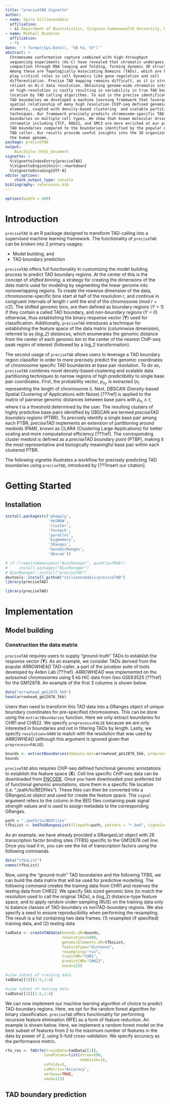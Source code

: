 ```yaml
---
title: "preciseTAD Vignette"
author:
- name: Spiro Stilianoudakis
  affiliation:
  - &1 Department of Biostatistics, Virginia Commonwealth University, Richmond, VA
- name: Mikhail Dozmorov
  affiliation:
  - *1
date: '`r format(Sys.Date(), "%B %e, %Y")`'
abstract: >
  Chromosome conformation capture combined with high-throughput 
  sequencing experiments (Hi-C) have revealed that chromatin undergoes layers of
  compaction through DNA looping and folding, forming dynamic 3D structures.
  Among these are Topologically Associating Domains (TADs), which are known to
  play critical roles in cell dynamics like gene regulation and cell 
  differentiation. Precise TAD mapping remains difficult, as it is strongly 
  reliant on Hi-C data resolution. Obtaining genome-wide chromatin interactions 
  at high-resolution is costly resulting in variability in true TAD boundary 
  location by TAD calling algorithms. To aid in the precise identification of 
  TAD boundaries we developed a machine learning framework that leverages the 
  spatial relationship of many high resolution ChIP-seq defined genomic 
  elements, coupled with density-based clustering  and scalable partitioning 
  techniques. Our framework precisely predicts chromosome-specific TAD 
  boundaries on multiple cell types. We show that known molecular drivers of 3D 
  chromatin including CTCF, RAD21, and SMC3 are more enriched at our predicted 
  TAD boundaries compared to the boundaries identified by the popular ARROWHEAD 
  TAD caller. Our results provide useful insights into the 3D organization of 
  the human genome.
package: preciseTAD
output:
    BiocStyle::html_document
vignette: >
  %\VignetteIndexEntry{preciseTAD}
  %\VignetteEngine{knitr::rmarkdown}
  %\VignetteEncoding{UTF-8}
editor_options:
    chunk_output_type: console
bibliography: references.bib
---
```


```r
options(width = 400)
```

# Introduction

`preciseTAD` is an R package designed to transform TAD-calling into a supervised machine learning framework. The functionality of `preciseTAD` can be broken into 2 primary usages:

+ Model building, and
+ TAD boundary prediction

`preciseTAD` offers full functionality in customizing the model building process to predict TAD boundary regions. At the center of this is the concept of *shifted binning*, a strategy for creating the dimensions of the data matrix used for modeling by segmenting the linear genome into nonoverlapping regions. To create the rowwise dimension of the data, chromosome-specific bins start at half of the resolution *r*, and continue in congruent intervals of length *r* until the end of the chromosome (*mod r* + *r/2*). The shifted genomic bins, are then defined as boundary regions (*Y = 1*) if they contain a called TAD boundary, and non-boundary regions (*Y = 0*) otherwise, thus establishing the binary response vector (**Y**) used for classification. Additionally, `preciseTAD` introduces a technique for establishing the feature space of the data matrix (columnwise dimension), referred to as *(log_2) distances*, which enumerates the genomic distance from the center of each genomic bin to the center of the nearest ChIP-seq peak region of interest (followed by a log_2 transformation).

The second usage of `preciseTAD` allows users to leverage a TAD boundary region classifier in order to more precisely predict the genomic coordinates of chromosome specific TAD boundaries at base pair resolution. To do so, `preciseTAD` combines novel density-based clustering and scalable data partitioning techniques to narrow regions of high predictibility to single base pair coordinates. First, the probability vector, $p_{n_{i}}$, is extracted ($n_{i}$ representing the length of chromosome $i$). Next, *DBSCAN* (Density-based Spatial Clustering of Applications with Noise) [???ref] is applied to the matrix of pairwise genomic distances between base pairs with $p_{n_{i}} \ge t$, where $t$ is a threshold determined by the user. The resulting clusters of highly predictive base pairs identified by DBSCAN are termed *preciseTAD boundary regions* (PTBR). To precisely identify a single base pair among each PTBR, *preciseTAD* implements an extension of partitioning around medoids (PAM), known as CLARA (Clustering Large Applications) for better scaling and more computational efficiency [???ref]. The corresponding cluster medoid is defined as a *preciseTAD boundary point* (PTBP), making it the most representative and biologically meaningful base pair within each clustered PTBR.

The following vignette illustrates a workflow for precisely predicting TAD boundaries using `preciseTAD`, introduced by [???insert our citation].

# Getting Started

## Installation

```r
install.packages(c('pbapply', 
                   'doSNOW', 
                   'cluster',
                   'foreach',
                   'parallel',
                   'bigmemory',
                   'IRanges',
                   'GenomicRanges',
                   'dbscan'))

# if (!requireNamespace("BiocManager", quietly=TRUE))
#     install.packages("BiocManager")
# BiocManager::install("preciseTAD")
devtools::install_github("stilianoudakis/preciseTAD")
library(preciseTAD)
```

```r
library(preciseTAD)
```

# Implementation

## Model building

### Construction the data matrix

`preciseTAD` requires users to supply "ground-truth" TADs to establish the response vector (**Y**). As an example, we consider TADs derived from the popular *ARROWHEAD* TAD-caller, a part of the juicebox suite of tools developed by Aiden Lab [???ref]. *ARROWHEAD* was implemented on the autosomal chromosomes using 5 kb HiC data from Geo GSE63525 [???ref] for the GM12878. An example of the first 3 columns is shown below.

```r
data("arrowhead_gm12878_5kb")
head(arrowhead_gm12878_5kb)
```

Users then need to transform this TAD data into a GRanges object of unique boundary coordinates for pre-specified chromosomes. This can be done using the `extractBoundaries` function. Here we only extract boundaries for CHR1 and CHR22. We specify `preprocess=FALSE` because we are only interested in boundaries and not in filtering TADs by length. Lastly, we specify `resolution=5000` to match with the resolution that was used by *ARROWHEAD* (although this argument is ignored given that `preprocess=FALSE`).

```r
bounds <- extractBoundaries(domains.mat=arrowhead_gm12878_5kb, preprocess=FALSE, CHR=c("CHR1","CHR22"),resolution=5000)
bounds
```

`preciseTAD` also requires ChIP-seq defined functional genomic annotations to establish the feature space (**X**). Cell line specific ChIP-seq data can be downloaded from [ENCODE](https://www.encodeproject.org/chip-seq-matrix/?type=Experiment&replicates.library.biosample.donor.organism.scientific_name=Homo%20sapiens&assay_title=TF%20ChIP-seq&status=released). Once you have downloaded your preferred list of functional genomic annotations, store them in a specific file location (i.e. "./path/to/BEDfiles"). These files can then be converted into a GRangesList object and used for create the feature space. The `signal` argument refers to the column in the BED files containing peak signal strength values and is used to assign metadata to the corresponding GRanges.

```r
path = "./path/to/BEDfiles"
tfbsList <- bedToGRangesList(filepath=path, pattern = "*.bed", signal=4)
```

As an example, we have already provided a GRangesList object with 26 transcription factor binding sites (TFBS) specific to the GM12878 cell line. Once you load it in, you can see the list of transcription factors using the following commands.

```r
data("tfbsList")
names(tfbsList)
```

Now, using the "ground-truth" TAD boundaries and the following TFBS, we can build the data matrix that will be used for predictive modelling. The following command creates the training data from CHR1 and reserves the testing data from CHR22. We specify 5kb sized genomic bins (to match the resolution used to call the original TADs), a (log_2) distance-type feature space, and to apply random under-sampling (RUS) on the training data only to balance classes of TAD-boundary vs nonTAD-boundary regions. We also specify a seed to ensure reproducibility when performing the resampling. The result is a list containing two data frames: (1) resampled (if specified) training data, and (2) testing data

```r
tadData <- createTADdata(bounds.GR=bounds,
                         resolution=5000,
                         genomicElements.GR=tfbsList,
                         featureType="distance",
                         resampling="rus",
                         trainCHR="CHR1",
                         predictCHR="CHR22",
                         seed=123)

#view subset of training data
tadData[[1]][1:5,1:4]

#view subset of testing data
tadData[[2]][1:5,1:4]
```

We can now implement our machine learning algorithm of choice to predict TAD-boundary regions. Here, we opt for the random forest algorithm for binary classification. `preciseTAD` offers functionality for performing recursive feature elimination (RFE) as a form of feature reduction. An example is shown below. Here, we implement a random forest model on the best subset of features from 2 to the maximum number of features in the data by power of 2, using 5-fold cross-validation. We specify accuracy as the performance metric.

```r
rfe_res <- TADrfe(trainData=tadData[[1]],
                 tuneParams=list(ntree=500,
                                 nodesize=1),
                 cvFolds=5,
                 cvMetric="Accuracy",
                 verbose=TRUE,
                 seed=123)
```


## TAD boundary prediction

